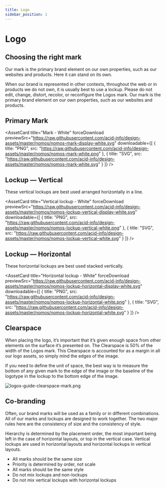```yaml
---
title: Logo
sidebar_position: 1 
---
```



# Logo

## Choosing the right mark

Our mark is the primary brand element on our own properties, such as our websites and products. Here it can stand on its own.

When our brand is represented in other contexts, throughout the web or in products we do not own, it is usually best to use a lockup. Please do not edit, change, distort, recolor, or reconfigure the Logos mark. Our mark is the primary brand element on our own properties, such as our websites and products.

## Primary Mark

<div style={{display: "flex", gap: "16px"}}>
  <AssetCard
    title="Mark - Black"
    forceDownload
    previewSrc="https://raw.githubusercontent.com/acid-info/design-assets/master/nomos/nomos-mark-display-black.svg"
    downloadable={[
      {
        title: "PNG",
        src: "https://raw.githubusercontent.com/acid-info/design-assets/master/nomos/nomos-mark-black.png"
      },
      {
        title: "SVG",
        src: "https://raw.githubusercontent.com/acid-info/design-assets/master/nomos/nomos-mark-black.svg"
      }
    ]}
  />

  <AssetCard
    title="Mark - White"
    forceDownload
    previewSrc="https://raw.githubusercontent.com/acid-info/design-assets/master/nomos/nomos-mark-display-white.svg"
    downloadable={[
      {
        title: "PNG",
        src: "https://raw.githubusercontent.com/acid-info/design-assets/master/nomos/nomos-mark-white.png"
      },
      {
        title: "SVG",
        src: "https://raw.githubusercontent.com/acid-info/design-assets/master/nomos/nomos-mark-white.svg"
      }
    ]}
  />
</div>

## Lockup — Vertical

These vertical lockups are best used arranged horizontally in a line.

<div style={{display: "flex", gap: "16px"}}>
  <AssetCard
    title="Vertical lockup - Black"
    forceDownload
    previewSrc="https://raw.githubusercontent.com/acid-info/design-assets/master/nomos/nomos-lockup-vertical-display-black.svg"
    downloadable={[
      {
        title: "PNG",
        src: "https://raw.githubusercontent.com/acid-info/design-assets/master/nomos/nomos-lockup-vertical-black.png"
      },
      {
        title: "SVG",
        src: "https://raw.githubusercontent.com/acid-info/design-assets/master/nomos/nomos-lockup-vertical-black.svg"
      }
    ]}
  />

  <AssetCard
    title="Vertical lockup - White"
    forceDownload
    previewSrc="https://raw.githubusercontent.com/acid-info/design-assets/master/nomos/nomos-lockup-vertical-display-white.svg"
    downloadable={[
      {
        title: "PNG",
        src: "https://raw.githubusercontent.com/acid-info/design-assets/master/nomos/nomos-lockup-vertical-white.png" 
      },
      {
        title: "SVG",
        src: "https://raw.githubusercontent.com/acid-info/design-assets/master/nomos/nomos-lockup-vertical-white.svg"
      }
    ]}
  />
</div>

## Lockup — Horizontal

These horizontal lockups are best used stacked vertically.

<div style={{display: "flex", gap: "16px"}}>
  <AssetCard
    title="Horizontal lockup - Black"
    forceDownload
    previewSrc="https://raw.githubusercontent.com/acid-info/design-assets/master/nomos/nomos-lockup-horizontal-display-black.svg"
    downloadable={[
      {
        title: "PNG",
        src: "https://raw.githubusercontent.com/acid-info/design-assets/master/nomos/nomos-lockup-horizontal-black.png"
      },
      {
        title: "SVG",
        src: "https://raw.githubusercontent.com/acid-info/design-assets/master/nomos/nomos-lockup-horizontal-black.svg"
      }
    ]}
  />

  <AssetCard
    title="Horizontal lockup - White"
    forceDownload
    previewSrc="https://raw.githubusercontent.com/acid-info/design-assets/master/nomos/nomos-lockup-horizontal-display-white.svg"
    downloadable={[
      {
        title: "PNG",
        src: "https://raw.githubusercontent.com/acid-info/design-assets/master/nomos/nomos-lockup-horizontal-white.png"
      },
      {
        title: "SVG",
        src: "https://raw.githubusercontent.com/acid-info/design-assets/master/nomos/nomos-lockup-horizontal-white.svg"
      }
    ]}
  />
</div>

## Clearspace

When placing the logo, it’s important that it’s given enough space from other elements on the surface it’s presented on. The Clearspace is 50% of the width of the Logos mark. This Clearspace is accounted for as a margin in all our logo assets, so simply mind the edges of the image.

If you need to define the unit of space, the best way is to measure the bottom of any given mark to the edge of the image or the baseline of the logotype in the lockup to the bottom edge of the image.

![logos-guide-clearspace-mark.png](/logos-guide-clearspace-mark.png)

## Co-branding

Often, our brand marks will be used as a family or in different combinations. All of our marks and lockups are designed to work together. The two major rules here are the consistency of size and the consistency of style.

Hierarchy is determined by the placement order, the most important being left in the case of horizontal layouts, or top in the vertical case. Vertical lockups are used in horizontal layouts and horizontal lockups in vertical layouts.

- All marks should be the same size
- Priority is determined by order, not scale
- All marks should be the same style
- Do not mix lockups and non-lockups
- Do not mix vertical lockups with horizontal lockups